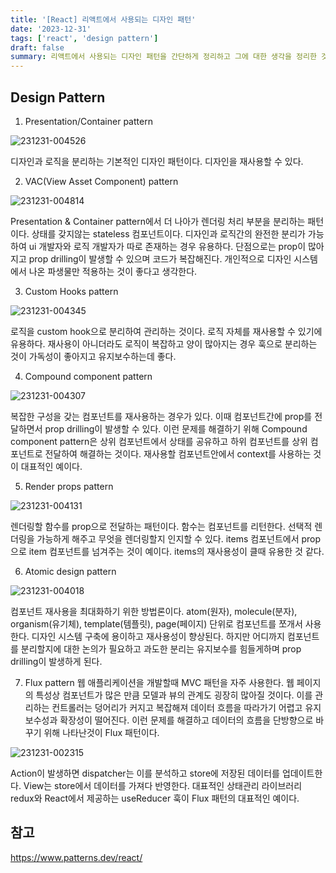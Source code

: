```yaml
---
title: '[React] 리액트에서 사용되는 디자인 패턴'
date: '2023-12-31'
tags: ['react', 'design pattern']
draft: false
summary: 리액트에서 사용되는 디자인 패턴을 간단하게 정리하고 그에 대한 생각을 정리한 것이다.
---
```



## Design Pattern

1. Presentation/Container pattern

![231231-004526](/static/images/nextjs-file-structure/231231-004526.png)

디자인과 로직을 분리하는 기본적인 디자인 패턴이다. 디자인을 재사용할 수 있다.

2. VAC(View Asset Component) pattern

![231231-004814](/static/images/nextjs-file-structure/231231-004814.png)

Presentation & Container pattern에서 더 나아가 렌더링 처리 부분을 분리하는 패턴이다. 상태를 갖지않는 stateless 컴포넌트이다. 디자인과 로직간의 완전한 분리가 가능하여 ui 개발자와 로직 개발자가 따로 존재하는 경우 유용하다.
단점으로는 prop이 많아지고 prop drilling이 발생할 수 있으며 코드가 복잡해진다. 개인적으로 디자인 시스템에서 나온 파생물만 적용하는 것이 좋다고 생각한다.

3. Custom Hooks pattern

![231231-004345](/static/images/nextjs-file-structure/231231-004345.png)

로직을 custom hook으로 분리하여 관리하는 것이다. 로직 자체를 재사용할 수 있기에 유용하다. 재사용이 아니더라도 로직이 복잡하고 양이 많아지는 경우 훅으로 분리하는 것이 가독성이 좋아지고 유지보수하는데 좋다.

4. Compound component pattern

![231231-004307](/static/images/nextjs-file-structure/231231-004307.png)

복잡한 구성을 갖는 컴포넌트를 재사용하는 경우가 있다. 이때 컴포넌트간에 prop를 전달하면서 prop drilling이 발생할 수 있다. 
이런 문제를 해결하기 위해 Compound component pattern은 상위 컴포넌트에서 상태를 공유하고 하위 컴포넌트를 상위 컴포넌트로 전달하여 해결하는 것이다.
재사용할 컴포넌트안에서 context를 사용하는 것이 대표적인 예이다.

5. Render props pattern

![231231-004131](/static/images/nextjs-file-structure/231231-004131.png)

렌더링할 함수를 prop으로 전달하는 패턴이다. 함수는 컴포넌트를 리턴한다. 선택적 렌더링을 가능하게 해주고 무엇을 렌더링할지 인지할 수 있다.
items 컴포넌트에서 prop으로 item 컴포넌트를 넘겨주는 것이 예이다. items의 재사용성이 클때 유용한 것 같다.

6. Atomic design pattern

![231231-004018](/static/images/nextjs-file-structure/231231-004018.png)

컴포넌트 재사용을 최대화하기 위한 방법론이다. atom(원자), molecule(분자), organism(유기체), template(템플릿), page(페이지) 단위로 컴포넌트를 쪼개서 사용한다.
디자인 시스템 구축에 용이하고 재사용성이 향상된다. 하지만 어디까지 컴포넌트를 분리할지에 대한 논의가 필요하고 과도한 분리는 유지보수를 힘들게하며 prop drilling이 발생하게 된다.

7. Flux pattern
웹 애플리케이션을 개발할때 MVC 패턴을 자주 사용한다. 웹 페이지의 특성상 컴포넌트가 많은 만큼 모델과 뷰의 관계도 굉장히 많아질 것이다. 이를 관리하는 컨트롤러는 덩어리가 커지고 복잡해져 데이터 흐름을 따라가기 어렵고 유지보수성과 확장성이 떨어진다. 
이런 문제를 해결하고 데이터의 흐름을 단방향으로 바꾸기 위해 나타난것이 Flux 패턴이다.

![231231-002315](/static/images/nextjs-file-structure/231231-002315.png)

Action이 발생하면 dispatcher는 이를 분석하고 store에 저장된 데이터를 업데이트한다. View는 store에서 데이터를 가져다 반영한다.
대표적인 상태관리 라이브러리 redux와 React에서 제공하는 useReducer 훅이 Flux 패턴의 대표적인 예이다.


## 참고
https://www.patterns.dev/react/
